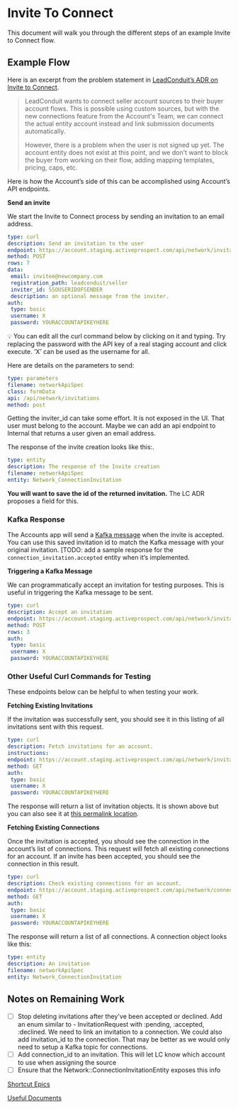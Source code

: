 # Invite To Connect

This document will walk you through the different steps of an example Invite to Connect flow.

## Example Flow

Here is an excerpt from the problem statement in [LeadConduit’s ADR on Invite to Connect](https://github.com/activeprospect/architectural_decision_records/blob/sc-75835/discovery-plan-how-to-handle-the-invite-to/leadconduit/0006-invite-to-connect.md).

> LeadConduit wants to connect seller account sources to their buyer account flows. This is possible using custom sources, but with the new connections feature from the Account's Team, we can connect the actual entity account instead and link submission documents automatically.
> 
> 
> However, there is a problem when the user is not signed up yet. The account entity does not exist at this point, and we don't want to block the buyer from working on their flow, adding mapping templates, pricing, caps, etc.
> 

Here is how the Account’s side of this can be accomplished using Account’s API endpoints.

**Send an invite**

We start the Invite to Connect process by sending an invitation to an email address.

```yaml
type: curl
description: Send an invitation to the user
endpoint: https://account.staging.activeprospect.com/api/network/invitations
method: POST
rows: 7
data:
 email: invitee@newcompany.com
 registration_path: leadconduit/seller
 inviter_id: SSOUSERIDOFSENDER
 description: an optional message from the inviter.
auth:
 type: basic
 username: X
 password: YOURACCOUNTAPIKEYHERE

```

<aside>
💡 You can edit all the curl command below by clicking on it and typing. Try replacing the password with the API key of a real staging account and click execute. ‘X’ can be used as the username for all.

</aside>

Here are details on the parameters to send:

```yaml
type: parameters
filename: networkApiSpec
class: formData
api: /api/network/invitations
method: post

```

Getting the inviter_id can take some effort. It is not exposed in the UI. That user must belong to the account. Maybe we can add an api endpoint to Internal that returns a user given an email address.

The response of the invite creation looks like this:.

```yaml
type: entity
description: The response of the Invite creation
filename: networkApiSpec
entity: Network_ConnectionInvitation
```

**You will want to save the id of the returned invitation.** The LC ADR proposes a field for this.

### Kafka Response

The Accounts app will send a [Kafka message](https://www.notion.so/Topics-6815f889d3de442dbba8b3ebb91dd62a?pvs=21) when the invite is accepted. You can use this saved invitation id to match the Kafka message with your original invitation. [TODO: add a sample response for the `connection_invitation.accepted` entity when it’s implemented.

**Triggering a Kafka Message**

We can programmatically accept an invitation for testing purposes. This is useful in triggering the Kafka message to be sent.

```yaml
type: curl
description: Accept an invitation
endpoint: https://account.staging.activeprospect.com/api/network/invitations/YOURINVITATIONID
method: POST
rows: 3
auth:
 type: basic
 username: X
 password: YOURACCOUNTAPIKEYHERE
```

### Other Useful Curl Commands for Testing

These endpoints below can be helpful to when testing your work.

**Fetching Existing Invitations**

If the invitation was successfully sent, you should see it in this listing of all invitations sent with this request.

```yaml
type: curl
description: Fetch invitations for an account.
instructions: 
endpoint: https://account.staging.activeprospect.com/api/network/invitations/sent
method: GET
auth:
 type: basic
 username: X
 password: YOURACCOUNTAPIKEYHERE
```

The response will return a list of invitation objects. It is shown above but you can also see it at [this permalink location](https://ap.com/api/entities/networkApiSpec/Network_ConnectionInvitationEntity).

**Fetching Existing Connections**

Once the invitation is accepted, you should see the connection in the account’s list of connections. This request will fetch all existing connections for an account. If an invite has been accepted, you should see the connection in this result.

```yaml
type: curl
description: Check existing connections for an account.
endpoint: https://account.staging.activeprospect.com/api/network/connections
method: GET
auth:
 type: basic
 username: X
 password: YOURACCOUNTAPIKEYHERE

```

The response will return a list of all connections. A connection object looks like this:

```yaml
type: entity
description: An invitation
filename: networkApiSpec
entity: Network_ConnectionInvitation
```

## Notes on Remaining Work

- [ ]  Stop deleting invitations after they've been accepted or declined. Add an enum similar to - InvitationRequest with :pending, :accepted, :declined. We need to link an invitation to a connection. We could also add invitation_id to the connection. That may be better as we would only need to setup a Kafka topic for connections.
- [ ]  Add connection_id to an invitation. This will let LC know which account to use when assigning the source
- [ ]  Ensure that the Network::ConnectionInvitationEntity  exposes this info

[Shortcut Epics](https://www.notion.so/Shortcut-Epics-a58d04516a3a4ecba732d9855bd6a178?pvs=21)

[Useful Documents](https://www.notion.so/Useful-Documents-98e2672b9f9949a7bbdb0bc3ee6bc3d6?pvs=21)